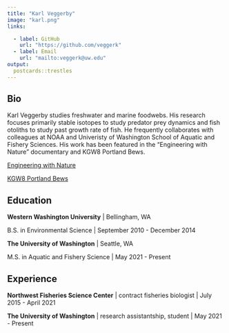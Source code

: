 ```yaml
---
title: "Karl Veggerby"
image: "karl.png"
links:

  - label: GitHub
    url: "https://github.com/veggerk"
  - label: Email
    url: "mailto:veggerk@uw.edu"
output:
  postcards::trestles
---
```

 
## Bio


Karl Veggerby studies freshwater and marine foodwebs. His research focuses primarily stable isotopes to study predator prey dynamics and fish otoliths to study past growth rate of fish. He frequently collaborates with colleagues at NOAA and Univeristy of Washington School of Aquatic and Fishery Sciences. His work has been featured in the "Engineering with Nature" documentary and KGW8 Portland Bews. 


[Engineering with Nature](https://leapingfrogfilms.com/thorton.html)

[KGW8 Portland Bews](https://www.kgw.com/article/tech/science/environment/scientists-studying-effect-of-hatchery-raised-salmon-on-wild-salmon/283-dbd813f4-af2c-4d3f-abe1-a050ad0e905e)

## Education

**Western Washington University** | Bellingham, WA

B.S. in Environmental Science | September 2010 - December 2014

**The University of Washington** | Seattle, WA

M.S. in Aquatic and Fishery Science | May 2021 - Present

## Experience

**Northwest Fisheries Science Center** | contract fisheries biologist | July 2015 - April 2021

**The University of Washington** | research assistantship, student | May 2021 - Present
